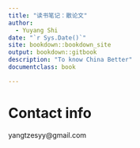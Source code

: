 ```yaml
---
title: "读书笔记：散论文"
author: 
  - Yuyang Shi
date: "`r Sys.Date()`"
site: bookdown::bookdown_site
output: bookdown::gitbook
description: "To know China Better"
documentclass: book

---
```


# Contact info

yangtzesyy@gmail.com



